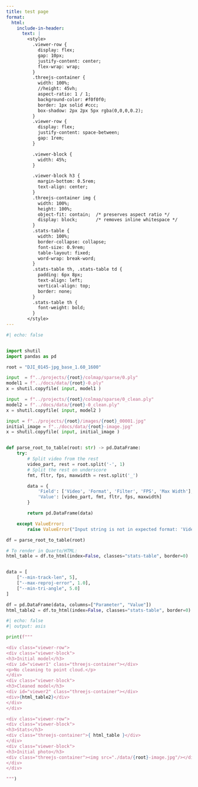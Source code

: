 ```yaml
---
title: test page
format:
  html:
    include-in-header:
      text: |
        <style>
          .viewer-row {
            display: flex;
            gap: 10px;
            justify-content: center;
            flex-wrap: wrap;
          }
          .threejs-container {
            width: 100%;
            //height: 45vh;
            aspect-ratio: 1 / 1;
            background-color: #f0f0f0;
            border: 1px solid #ccc;
            box-shadow: 2px 2px 5px rgba(0,0,0,0.2);
          }
          .viewer-row {
            display: flex;
            justify-content: space-between;
            gap: 1rem;
          }

          .viewer-block {
            width: 45%;
          }

          .viewer-block h3 {
            margin-bottom: 0.5rem;
            text-align: center;
          }
          .threejs-container img {
            width: 100%;
            height: 100%;
            object-fit: contain;  /* preserves aspect ratio */
            display: block;       /* removes inline whitespace */
          }
          .stats-table {
            width: 100%;
            border-collapse: collapse;
            font-size: 0.9rem;
            table-layout: fixed;
            word-wrap: break-word;
          }
          .stats-table th, .stats-table td {
            padding: 6px 8px;
            text-align: left;
            vertical-align: top;
            border: none;
          }
          .stats-table th {
            font-weight: bold;
          }
        </style>
---
```


```python
#| echo: false


import shutil
import pandas as pd

root = "DJI_0145-jpg_base_1.60_1600"

input  = f"../projects/{root}/colmap/sparse/0.ply"
model1 = f"../docs/data/{root}-0.ply"
x = shutil.copyfile( input, model1 )

input  = f"../projects/{root}/colmap/sparse/0_clean.ply"
model2 = f"../docs/data/{root}-0_clean.ply"
x = shutil.copyfile( input, model2 )

input = f"../projects/{root}/images/{root}_00001.jpg"
initial_image = f"../docs/data/{root}-image.jpg"
x = shutil.copyfile( input, initial_image )


def parse_root_to_table(root: str) -> pd.DataFrame:
    try:
        # Split video from the rest
        video_part, rest = root.split('-', 1)
        # Split the rest on underscore
        fmt, fltr, fps, maxwidth = rest.split('_')

        data = {
            'Field': ['Video', 'Format', 'Filter', 'FPS', 'Max Width'],
            'Value': [video_part, fmt, fltr, fps, maxwidth]
        }

        return pd.DataFrame(data)

    except ValueError:
        raise ValueError("Input string is not in expected format: 'Video-Format_Filter_FPS_MaxWidth'")

df = parse_root_to_table(root)

# To render in Quarto/HTML:
html_table = df.to_html(index=False, classes="stats-table", border=0)


data = [
    ["--min-track-len", 5],
    ["--max-reproj-error", 1.0],
    ["--min-tri-angle", 5.0]
]

df = pd.DataFrame(data, columns=["Parameter", "Value"])
html_table2 = df.to_html(index=False, classes="stats-table", border=0)

```



```python
#| echo: false
#| output: asis

print(f"""

<div class="viewer-row">
<div class="viewer-block">
<h3>Initial model</h3>
<div id="viewer1" class="threejs-container"></div>
<p>No cleaning to point cloud.</p>
</div>
<div class="viewer-block">
<h3>Cleaned model</h3>
<div id="viewer2" class="threejs-container"></div>
<div>{html_table2}</div>
</div>
</div>

<div class="viewer-row">
<div class="viewer-block">
<h3>Stats</h3>
<div class="threejs-container">{ html_table }</div>
</div>
<div class="viewer-block">
<h3>Initial photo</h3>
<div class="threejs-container"><img src="./data/{root}-image.jpg"/></div>
</div>
</div>

""")

```

```{=html}

<script type="module">
  import { loadPLYViewer } from "./js/ply_viewer.js";

  loadPLYViewer("viewer1", "./data/DJI_0145-jpg_base_1.60_1600-0.ply");
  loadPLYViewer("viewer2", "./data/DJI_0145-jpg_base_1.60_1600-0_clean.ply");
</script>
```
